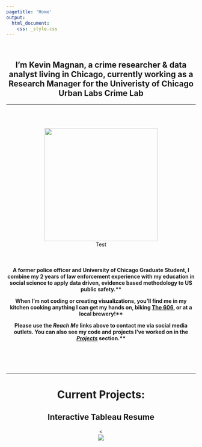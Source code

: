 ```yaml
---
pagetitle: 'Home'
output:
  html_document:
    css: _style.css
---
```


<script>
  (function(i,s,o,g,r,a,m){i['GoogleAnalyticsObject']=r;i[r]=i[r]||function(){
  (i[r].q=i[r].q||[]).push(arguments)},i[r].l=1*new Date();a=s.createElement(o),
  m=s.getElementsByTagName(o)[0];a.async=1;a.src=g;m.parentNode.insertBefore(a,m)
  })(window,document,'script','https://www.google-analytics.com/analytics.js','ga');

  ga('create', 'UA-97380674-1', 'auto');
  ga('send', 'pageview');

</script>

<br>

<center>
<h2> I'm Kevin Magnan, a crime researcher & data analyst living in Chicago, 
currently working as a Research Manager for the Univeristy of Chicago Urban Labs Crime Lab </h2>
<center/>

<hr>

<br/>

<div class="row">
<div class="col-xs-12 col-sm-5 text-left">
<br/>
<img src="https://raw.githubusercontent.com/kjmagnan1s/kjmagnan1s.github.io/master/images/curacao.jpg" 
  width="300px" height="300px"/><figcaption>Test</figcaption>
</div>
<div class="col-xs-12 col-sm-5 text-left">

<br>


<h4> 
A former police officer and University of Chicago Graduate Student, I combine my 2 years of law enforcement experience with my education in social science to apply data driven, evidence based methodology to US public safety.**

When I'm not coding or creating visualizations, you'll find me in my kitchen cooking anything I can get my hands on, biking [The 606](https://www.the606.org/visit/maps/map/), or at a local brewery!**

Please use the *Reach Me* links above to contact me via social media outlets. You can also see my code and projects I've worked on in the [*Projects*](projects.html) section.**

<h4/>

</div>
</div>

<br/><br/><br/>

***


<left>
<h1> **Current Projects:** </h1>
</left> 

<h2> Interactive Tableau Resume </h2>
<<br>
<div class='tableauPlaceholder' id='viz1560221265980' style='position: relative'><noscript><a href='#'><img alt=' ' src='https:&#47;&#47;public.tableau.com&#47;static&#47;images&#47;Ke&#47;KevinMagnanInteractiveResume&#47;Dashboard1&#47;1_rss.png' style='border: none' /></a></noscript><object class='tableauViz'  style='display:none;'><param name='host_url' value='https%3A%2F%2Fpublic.tableau.com%2F' /> <param name='embed_code_version' value='3' /> <param name='site_root' value='' /><param name='name' value='KevinMagnanInteractiveResume&#47;Dashboard1' /><param name='tabs' value='no' /><param name='toolbar' value='yes' /><param name='static_image' value='https:&#47;&#47;public.tableau.com&#47;static&#47;images&#47;Ke&#47;KevinMagnanInteractiveResume&#47;Dashboard1&#47;1.png' /> <param name='animate_transition' value='yes' /><param name='display_static_image' value='yes' /><param name='display_spinner' value='yes' /><param name='display_overlay' value='yes' /><param name='display_count' value='yes' /></object></div>
<script type='text/javascript'>
var divElement = document.getElementById('viz1560221265980');
var vizElement = divElement.getElementsByTagName('object')[0];                    
if ( divElement.offsetWidth > 800 ) { vizElement.style.width='1200px';vizElement.style.height='529px';} else if ( divElement.offsetWidth > 500 ) { vizElement.style.width='1200px';vizElement.style.height='529px';} else { vizElement.style.width='100%';vizElement.style.height='1033px';}                     
var scriptElement = document.createElement('script');                    
scriptElement.src = 'https://public.tableau.com/javascripts/api/viz_v1.js';                    vizElement.parentNode.insertBefore(scriptElement, vizElement);                
</script>

<br/>